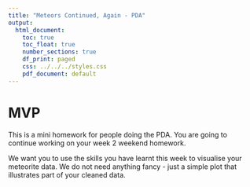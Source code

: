```yaml
---
title: "Meteors Continued, Again - PDA"
output:
  html_document:
    toc: true
    toc_float: true
    number_sections: true
    df_print: paged
    css: ../../../styles.css
    pdf_document: default
---
```


# MVP

This is a mini homework for people doing the PDA. You are going to continue working on your week 2 weekend homework.

We want you to use the skills you have learnt this week to visualise your meteorite data. We do not need anything fancy - just a simple plot that illustrates part of your cleaned data.

